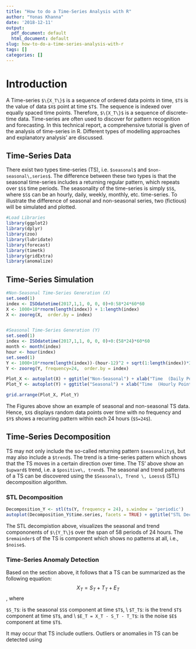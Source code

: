 ```yaml
---
title: "How to do a Time-Series Analysis with R"
author: "Yonas Khanna"
date: '2018-12-11'
output:
  pdf_document: default
  html_document: default
slug: how-to-do-a-time-series-analysis-with-r
tags: []
categories: []
---
```


# Introduction
A Time-series  `$\{X_T\}$` is a sequence of ordered data points in time, `$T$` is the value of data `$X$` point at time `$T$`. The sequence is indexed over equally spaced time points. Therefore, `$\{X_T\}$` is a sequence of discrete-time data. Time-series are often used to discover for pattern recognition and forecasting. In this technical report, a comprehensive tutorial is given of the analysis of time-series in R. Different types of modelling approaches and explanatory analysis' are discussed.


## Time-Series Data
There exist two types time-series (TS), i.e. `$seasonal$` and `$non-seasonal\,series$`. The difference between these two types is that the seasonal time-series includes a returning regular pattern, which repeats over `$S$` time periods. The seasonality of the time-series is simply `$S$`, where `$S$` can be an hourly, daily, weekly, monthly, etc. time-series. To illustrate the  difference of seasonal and non-seasonal series, two (fictious) will be simulated and plotted.  

```r
#Load Libraries
library(ggplot2)
library(dplyr)
library(zoo)
library(lubridate)
library(forecast)
library(timetk)
library(gridExtra)
library(anomalize)
```

## Time-Series Simulation
```r
#Non-Seasonal Time-Series Generation (X)
set.seed(1)
index <- ISOdatetime(2017,1,1, 0, 0, 0)+0:58*24*60*60
X <- 1000+10*rnorm(length(index)) + 1:length(index)
X <- zooreg(X,  order.by = index)


#Seasonal Time-Series Generation (Y)
set.seed(1)
index <- ISOdatetime(2017,1,1, 0, 0, 0)+0:(58*24)*60*60
month <- month(index)
hour <- hour(index)
set.seed(1)
Y <- 1000+10*rnorm(length(index))-(hour-12)^2 + sqrt(1:length(index))*3
Y <- zooreg(Y, frequency=24,  order.by = index)

Plot_X <- autoplot(X) + ggtitle("Non-Seasonal") + xlab("Time  (Daily Points)")
Plot_Y <- autoplot(Y) + ggtitle("Seasonal") + xlab("Time  (Hourly Points)") 

grid.arrange(Plot_X, Plot_Y)
```
The Figures above show an example of seasonal and non-seasonal TS data. Hence, `$X$` displays random data points over time with no frequency and `$Y$` shows a recurring pattern within each 24 hours (`$S=24$`).

## Time-Series Decomposition
TS may not only include the so-called returning pattern `$seasonality$`, but may also include a `$trend$`. The trend is a time-series pattern which shows that the TS moves in a certain direction over time. The TS' above show an `$upward$` trend, i.e. a `$positive\, trend$`. The seasonal and trend patterns of a TS can be discovered using the `$Seasonal\, Trend \, Loess$` (STL) decomposition algorithm.

### STL Decomposition
```r
Decomposition_Y <- stl(ts(Y, frequency = 24), s.window = 'periodic')
autoplot(Decomposition_Y$time.series, facets = TRUE) + ggtitle("STL Decomposition of Y") + ylab("")
```
The STL decompistion above, visualizes the seasonal and trend compononents of `$\{Y_T\}$` over the span of 58 periods of 24 hours. The `$remainder$` of the TS is component which shows no patterns at all, i.e., `$noise$`. 

### Time-Series Anomaly Detection
Based on the section above, it follows that a TS can be summarized as the following equation: 
$$X_T = S_T+T_T + E_T$$, where

  `$S_T$`: is the seasonal `$S$` component at time `$T$`, \\
  `$T_T$`: is the trend `$T$` component at time `$T$`, and \\
  `$E_T = X_T - S_T - T_T$`: is the noise `$E$` component at time `$T$`.

It may occur that TS include outliers. Outliers or anomalies in TS can be detected using 
